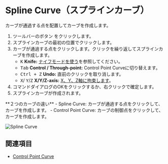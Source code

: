 
# Spline Curve（スプラインカーブ）

<Reference shortcut="" command="Spline Curve" button="ツールバー" />

カーブが通過する点を配置してカーブを作成します。

1. ツールバーのボタン <ButtonIcon type="button-spline-curve" /> をクリックします。
2. スプラインカーブの最初の位置でクリックします。
3. カーブが通過する点をクリックします。クリックを繰り返してスプラインカーブを作成します。
   - <kbd>K</kbd> **Knife:** [ナイフモードを使う](./sketching-essentials#use-knife-mode)を参照してください。
   - <kbd>Tab</kbd> **Control /  Through-point:** Control Point Curveに切り替えます。
   - <kbd>Ctrl + Z</kbd> **Undo:** 直前のクリックを取り消します。
   - <kbd>X</kbd>/ <kbd>Y</kbd>/<kbd>Z</kbd> **X/Y/Z-axis:** [X、Y、Z軸に拘束します](./sketching-essentials#constrain-to-an-axis)。
4. コマンドダイアログのOKをクリックするか、右クリックで確定します。
5. スプラインカーブが作成されます。

<Callout type="info" emoji="💡">
**２つのカーブの違い**
- Spline Curve: カーブが通過する点をクリックして、カーブを作成します。
- Control Point Curve: カーブの制御点をクリックして、カーブを作成します。
</Callout>

![Spline Curve](/img/spline-curve.gif)

## 関連項目
- [Control Point Curve](./control-point-curve)













